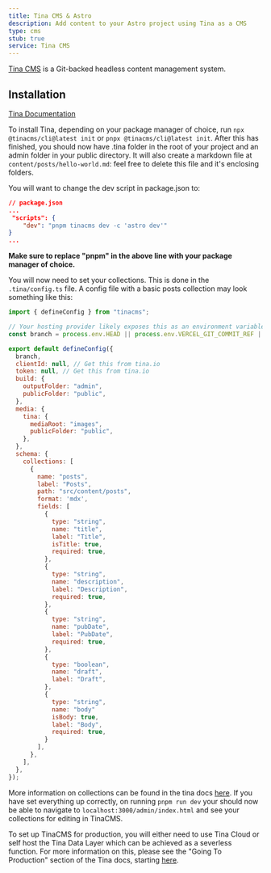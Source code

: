 ```yaml
---
title: Tina CMS & Astro
description: Add content to your Astro project using Tina as a CMS
type: cms
stub: true
service: Tina CMS
---
```


[Tina CMS](https://www.tina.io/) is a Git-backed headless content management system.

## Installation 
[Tina Documentation](https://tina.io/docs/introduction/tina-init/)

To install Tina, depending on your package manager of choice, run `npx @tinacms/cli@latest init` or `pnpx @tinacms/cli@latest init`. After this has finished, you should now have .tina folder in the root of your project and an admin folder in your public directory. It will also create a markdown file at `content/posts/hello-world.md`: feel free to delete this file and it's enclosing folders. 

You will want to change the dev script in package.json to:

```json
// package.json
...
 "scripts": {
    "dev": "pnpm tinacms dev -c 'astro dev'"
}
...
```

**Make sure to replace "pnpm" in the above line with your package manager of choice.**

You will now need to set your collections. This is done in the `.tina/config.ts` file. A config file with a basic posts collection may look something like this:

```js
import { defineConfig } from "tinacms";

// Your hosting provider likely exposes this as an environment variable
const branch = process.env.HEAD || process.env.VERCEL_GIT_COMMIT_REF || "main";

export default defineConfig({
  branch,
  clientId: null, // Get this from tina.io
  token: null, // Get this from tina.io
  build: {
    outputFolder: "admin",
    publicFolder: "public",
  },
  media: {
    tina: {
      mediaRoot: "images",
      publicFolder: "public",
    },
  },
  schema: {
    collections: [
      {
        name: "posts",
        label: "Posts",
        path: "src/content/posts",
        format: 'mdx',
        fields: [
          {
            type: "string",
            name: "title",
            label: "Title",
            isTitle: true,
            required: true,
          },
          {
            type: "string",
            name: "description",
            label: "Description",
            required: true,
          },
          {
            type: "string",
            name: "pubDate",
            label: "PubDate",
            required: true,
          },
          {
            type: "boolean",
            name: "draft",
            label: "Draft",
          },
          {
            type: "string",
            name: "body"
            isBody: true,
            label: "Body",
            required: true,    
          }
        ],
      },
    ],
  },
});
```

More information on collections can be found in the tina docs [here](https://tina.io/docs/reference/collections/). If you have set everything up correctly, on running `pnpm run dev` your should now be able to navigate to `localhost:3000/admin/index.html` and see your collections for editing in TinaCMS.

To set up TinaCMS for production, you will either need to use Tina Cloud or self host the Tina Data Layer which can be achieved as a severless function. For more information on this, please see the "Going To Production" section of the Tina docs, starting [here](https://tina.io/docs/tina-cloud/).